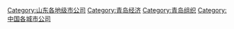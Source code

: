 [[Category:山东各地级市公司|Category:山东各地级市公司]]
[[Category:青岛经济|Category:青岛经济]]
[[Category:青岛组织|Category:青岛组织]]
[[Category:中国各城市公司|Category:中国各城市公司]]